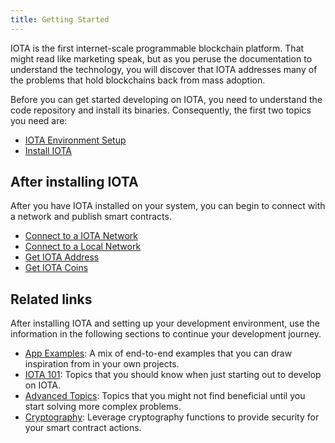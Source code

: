 ```yaml
---
title: Getting Started
---
```


IOTA is the first internet-scale programmable blockchain platform. That might read like marketing speak, but as you peruse the documentation to understand the technology, you will discover that IOTA addresses many of the problems that hold blockchains back from mass adoption. 

Before you can get started developing on IOTA, you need to understand the code repository and install its binaries. Consequently, the first two topics you need are:

- [IOTA Environment Setup](getting-started/iota-environment.mdx)
- [Install IOTA](getting-started/iota-install.mdx)

## After installing IOTA

After you have IOTA installed on your system, you can begin to connect with a network and publish smart contracts. 

- [Connect to a IOTA Network](getting-started/connect.mdx)
- [Connect to a Local Network](getting-started/local-network.mdx)
- [Get IOTA Address](getting-started/get-address.mdx)
- [Get IOTA Coins](getting-started/get-coins.mdx)

[//]: # (## GraphQL queries)

[//]: # ()
[//]: # (Use the GraphQL service for IOTA RPC to interact with on-chain data. )

[//]: # ()
[//]: # (Go to [Query IOTA RPC with GraphQL]&#40;getting-started/graphql-rpc.mdx&#41;.)

## Related links

After installing IOTA and setting up your development environment, use the information in the following sections to continue your development journey.

- [App Examples](app-examples.mdx): A mix of end-to-end examples that you can draw inspiration from in your own projects.
- [IOTA 101](iota-101.mdx): Topics that you should know when just starting out to develop on IOTA.
- [Advanced Topics](advanced.mdx): Topics that you might not find beneficial until you start solving more complex problems.
- [Cryptography](cryptography/how-to/cryptography.mdx): Leverage cryptography functions to provide security for your smart contract actions. 
